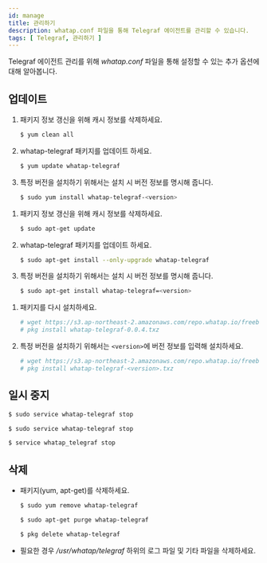 ```yaml
---
id: manage
title: 관리하기
description: whatap.conf 파일을 통해 Telegraf 에이전트를 관리할 수 있습니다.
tags: [ Telegraf, 관리하기 ]
---
```



Telegraf 에이전트 관리를 위해 *whatap.conf* 파일을 통해 설정할 수 있는 추가 옵션에 대해 알아봅니다.

## 업데이트

<Tabs>
<TabItem value="rc" label="Red Hat/CentOS">

1. 패키지 정보 갱신을 위해 캐시 정보를 삭제하세요.
    ```bash title=SH
    $ yum clean all
    ```
1. whatap-telegraf 패키지를 업데이트 하세요.
    ```bash title=SH
    $ yum update whatap-telegraf
    ```
1. 특정 버전을 설치하기 위해서는 설치 시 버전 정보를 명시해 줍니다.
    ```bash title=SH
    $ sudo yum install whatap-telegraf-<version>
    ```

</TabItem>
<TabItem value="du" label="Debian/Ubuntu">

1. 패키지 정보 갱신을 위해 캐시 정보를 삭제하세요.
    ```bash title=SH
    $ sudo apt-get update
    ```
1. whatap-telegraf 패키지를 업데이트 하세요.
    ```bash title=SH
    $ sudo apt-get install --only-upgrade whatap-telegraf
    ```
1. 특정 버전을 설치하기 위해서는 설치 시 버전 정보를 명시해 줍니다.
    ```bash title=SH
    $ sudo apt-get install whatap-telegraf=<version>
    ```

</TabItem>
<TabItem value="fb" label="FreeBSD">

1. 패키지를 다시 설치하세요.
    ```bash title='SH'
    # wget https://s3.ap-northeast-2.amazonaws.com/repo.whatap.io/freebsd/10/whatap-telegraf-0.0.4.txz
    # pkg install whatap-telegraf-0.0.4.txz
    ```
1. 특정 버전을 설치하기 위해서는 `<version>`에 버전 정보를 입력해 설치하세요.
    ```bash title='SH'
    # wget https://s3.ap-northeast-2.amazonaws.com/repo.whatap.io/freebsd/10/whatap-telegraf-<version>.txz
    # pkg install whatap-telegraf-<version>.txz
    ```

</TabItem>
</Tabs> 

## 일시 중지

<Tabs>
<TabItem value="rc" label="Red Hat/CentOS">

```bash title='SH'
$ sudo service whatap-telegraf stop
```

</TabItem>
<TabItem value="du" label="Debian/Ubuntu">

```bash title='SH'
$ sudo service whatap-telegraf stop
```

</TabItem>
<TabItem value="fb" label="FreeBSD">

```bash title='SH'
$ service whatap_telegraf stop
```

</TabItem>
</Tabs> 

## 삭제

* 패키지(yum, apt-get)를 삭제하세요. 
    <Tabs>
    <TabItem value="rc" label="Red Hat/CentOS">

    ```bash title='SH'
    $ sudo yum remove whatap-telegraf
    ```

    </TabItem>
    <TabItem value="du" label="Debian/Ubuntu">

    ```bash title='SH'
    $ sudo apt-get purge whatap-telegraf
    ```

    </TabItem>
    <TabItem value="fb" label="FreeBSD">

    ```bash title='SH'
    $ pkg delete whatap-telegraf
    ```

    </TabItem>
    </Tabs> 

* 필요한 경우 */usr/whatap/telegraf* 하위의 로그 파일 및 기타 파일을 삭제하세요.